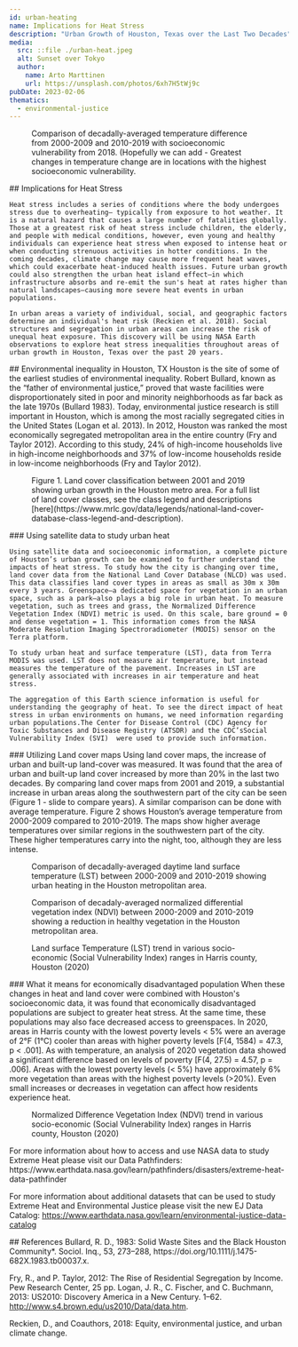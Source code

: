 ```yaml
---
id: urban-heating
name: Implications for Heat Stress
description: "Urban Growth of Houston, Texas over the Last Two Decades"
media:
  src: ::file ./urban-heat.jpeg
  alt: Sunset over Tokyo
  author:
    name: Arto Marttinen
    url: https://unsplash.com/photos/6xh7H5tWj9c
pubDate: 2023-02-06
thematics:
  - environmental-justice
---
```


<Block type="full">
  <Figure>
    <Map
      datasetId='urban-heating'
      layerId='houston-lst-diff'
      dateTime='2000-01-01'
      compareDateTime='2018-01-01'
    />
    <Caption>
      Comparison of decadally-averaged temperature difference from 2000-2009 and 2010-2019 with socioeconomic vulnerability from 2018. (Hopefully we can add - Greatest changes in temperature change are in locations with the highest socioeconomic vulnerability.
    </Caption>
  </Figure>
</Block>

<Block>
  <Prose>
    ## Implications for Heat Stress

    Heat stress includes a series of conditions where the body undergoes stress due to overheating– typically from exposure to hot weather. It is a natural hazard that causes a large number of fatalities globally. Those at a greatest risk of heat stress include children, the elderly, and people with medical conditions, however, even young and healthy individuals can experience heat stress when exposed to intense heat or when conducting strenuous activities in hotter conditions. In the coming decades, climate change may cause more frequent heat waves, which could exacerbate heat-induced health issues. Future urban growth could also strengthen the urban heat island effect–in which infrastructure absorbs and re-emit the sun's heat at rates higher than natural landscapes–causing more severe heat events in urban populations.
    
    In urban areas a variety of individual, social, and geographic factors determine an individual's heat risk (Reckien et al. 2018). Social structures and segregation in urban areas can increase the risk of unequal heat exposure. This discovery will be using NASA Earth observations to explore heat stress inequalities throughout areas of urban growth in Houston, Texas over the past 20 years.
  </Prose>
</Block>

<Block>
<Prose>
  ## Environmental inequality in Houston, TX
  Houston is the site of some of the earliest studies of environmental inequality. Robert Bullard, known as the “father of environmental justice,” proved that waste facilities were disproportionately sited in poor and minority neighborhoods as far back as the late 1970s (Bullard 1983). Today, environmental justice  research is still important in Houston, which is among the most racially segregated cities in the United States (Logan et al. 2013). In 2012, Houston was ranked the most economically segregated metropolitan area in the entire country (Fry and Taylor 2012). According to this study, 24% of high-income households live in high-income neighborhoods and 37% of low-income households reside in low-income neighborhoods (Fry and Taylor 2012).
</Prose>
</Block>


<Block type="full">
  <Figure>
    <Map
      datasetId='urban-heating'
      layerId='houston-landcover'
      dateTime='2001-01-01'
      compareDateTime='2019-01-01'
    />
    <Caption>
      Figure 1. Land cover classification between 2001 and 2019 showing urban growth in the Houston metro area. For a full list of land cover classes, see the class legend and descriptions [here](https://www.mrlc.gov/data/legends/national-land-cover-database-class-legend-and-description).
    </Caption>
  </Figure>
  <Prose>
    ### Using satellite data to study urban heat

    Using satellite data and socioeconomic information, a complete picture of Houston’s urban growth can be examined to further understand the impacts of heat stress. To study how the city is changing over time, land cover data from the National Land Cover Database (NLCD) was used. This data classifies land cover types in areas as small as 30m x 30m every 3 years. Greenspace–a dedicated space for vegetation in an urban space, such as a park–also plays a big role in urban heat. To measure vegetation, such as trees and grass, the Normalized Difference Vegetation Index (NDVI) metric is used. On this scale, bare ground = 0 and dense vegetation = 1. This information comes from the NASA Moderate Resolution Imaging Spectroradiometer (MODIS) sensor on the Terra platform.
    
    To study urban heat and surface temperature (LST), data from Terra MODIS was used. LST does not measure air temperature, but instead measures the temperature of the pavement. Increases in LST are generally associated with increases in air temperature and heat stress.

    The aggregation of this Earth science information is useful for understanding the geography of heat. To see the direct impact of heat stress in urban environments on humans, we need information regarding urban populations.The Center for Disease Control (CDC) Agency for Toxic Substances and Disease Registry (ATSDR) and the CDC’sSocial Vulnerability Index (SVI)  were used to provide such information.

  </Prose>
</Block>


<Block>
  <Prose>
    ### Utilizing Land cover maps
    Using land cover maps, the increase of urban and built-up land-cover was measured. It was found that the area of urban and built-up land cover increased by more than 20% in the last two decades. By comparing land cover maps from 2001 and 2019, a substantial increase in urban areas along the southwestern part of the city can be seen (Figure 1 - slide to compare years).  A similar comparison can be done with average temperature. Figure 2 shows Houston’s average temperature from 2000-2009 compared to 2010-2019. The maps show higher average temperatures over similar regions in the southwestern part of the city. These higher temperatures carry into the night, too, although they are less intense.
  </Prose>
</Block>

<Block>
    <Figure>
    <Map
      datasetId='urban-heating'
      layerId='houston-lst-day'
      dateTime='2000-01-01'
      compareDateTime='2010-01-01'
      compareLabel='2000-2009 avg / 2010-2019 avg'
    />
    <Caption>
      Comparison of decadally-averaged daytime land surface temperature (LST) between 2000-2009 and 2010-2019 showing urban heating in the Houston metropolitan area.
    </Caption>
  </Figure>
</Block>

<Block>
    <Figure>
    <Map
      datasetId='urban-heating'
      layerId='houston-ndvi'
      dateTime='2000-01-01'
      compareDateTime='2010-01-01'
      compareLabel='2000-2009 avg / 2010-2019 avg'
    />
    <Caption>
      Comparison of decadaly-averaged normalized differential vegetation index (NDVI) between 2000-2009 and 2010-2019 showing a reduction in healthy vegetation in the Houston metropolitan area.
    </Caption>
  </Figure>
</Block>

<Block>
  <Figure>
    <Chart
      dataPath={new URL('./harris-lst-svi-2020.csv', import.meta.url).href}
      dateFormat="%Y-%m-%d"
      idKey='SVI %'
      xKey='Date'
      yKey='LST'
      yAxisLabel='Kelvin'
    />
    <Caption>
        Land surface Temperature (LST) trend in various socio-economic (Social Vulnerability Index) ranges in Harris county, Houston (2020)
    </Caption>
  </Figure>
  <Prose>
    ### What it means for economically disadvantaged population
    When these changes in heat and land cover were combined with Houston's socioeconomic data, it was found that economically disadvantaged populations are subject to greater heat stress. At the same time, these populations may also face decreased access to greenspaces. In 2020, areas in Harris county with the lowest poverty levels < 5% were an average of  2°F (1°C) cooler than areas with higher poverty levels [F(4, 1584) = 47.3, p < .001].
  </Prose>
</Block>

<Block>
  <Prose>
    As with temperature, an analysis of 2020 vegetation data showed a significant difference based on levels of poverty [F(4, 27.5) = 4.57, p = .006]. Areas with the lowest poverty levels (< 5%) have approximately 6% more vegetation than areas with the highest poverty levels (>20%). Even small increases or decreases in vegetation can affect how residents experience heat.
  </Prose>
  <Figure>
    <Chart
      dataPath={new URL('./harris-ndvi-svi-2020.csv', import.meta.url).href}
      dateFormat="%Y-%m-%d"
      idKey='SVI %'
      xKey='Date'
      yKey='NDVI'
    />
    <Caption>
        Normalized Difference Vegetation Index (NDVI) trend in various socio-economic (Social Vulnerability Index) ranges in Harris county, Houston (2020)
    </Caption>
  </Figure>
</Block>

<Block> 
  <Prose>
  For more information about how to access and use NASA data to study Extreme Heat please visit our Data Pathfinders: https://www.earthdata.nasa.gov/learn/pathfinders/disasters/extreme-heat-data-pathfinder 

  For more information about additional datasets that can be used to study Extreme Heat and Environmental Justice please visit the new EJ Data Catalog: https://www.earthdata.nasa.gov/learn/environmental-justice-data-catalog 
  </Prose>
</Block>

<Block>
  <Prose>
  ## References
  Bullard, R. D., 1983: Solid Waste Sites and the Black Houston Community*. Sociol. Inq., 53, 273–288, https://doi.org/10.1111/j.1475-682X.1983.tb00037.x.

  Fry, R., and P. Taylor, 2012: The Rise of Residential Segregation by Income. Pew Research Center, 25 pp.
  Logan, J. R., C. Fischer, and C. Buchmann, 2013: US2010: Discovery America in a New Century. 1–62. http://www.s4.brown.edu/us2010/Data/data.htm.

  Reckien, D., and Coauthors, 2018: Equity, environmental justice, and urban climate change.

</Prose>
</Block>

